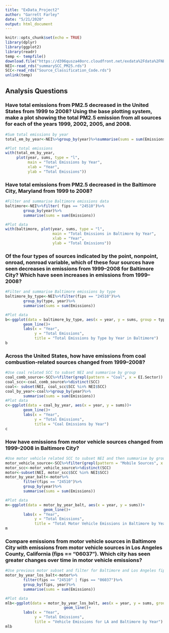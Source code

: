 ```yaml
---
title: "ExData_Project2"
author: "Garrett Farley"
date: "5/21/2020"
output: html_document
---
```


```r
knitr::opts_chunk$set(echo = TRUE)
library(dplyr)
library(ggplot2)
library(readr)
temp <- tempfile()
download.file("https://d396qusza40orc.cloudfront.net/exdata%2Fdata%2FNEI_data.zip",temp)
NEI<-read_rds("summarySCC_PM25.rds")
SCC<-read_rds("Source_Classification_Code.rds")
unlink(temp)
```

## Analysis Questions

### Have total emissions from PM2.5 decreased in the United States from 1999 to 2008? Using the base plotting system, make a plot showing the total PM2.5 emission from all sources for each of the years 1999, 2002, 2005, and 2008.

```r
#Sum total emissions by year
total_em_by_year<-NEI%>%group_by(year)%>%summarise(sums = sum(Emissions))

#Plot total emissions
with(total_em_by_year, 
     plot(year, sums, type = "l", 
          main = "Total Emissions by Year", 
          xlab = "Year", 
          ylab = "Total Emissions"))
```

### Have total emissions from PM2.5 decreased in the Baltimore City, Maryland from 1999 to 2008?

```r
#Filter and summarise Baltimore emissions data
baltimore<-NEI%>%filter( fips == "24510")%>%
        group_by(year)%>%
        summarise(sums = sum(Emissions))

#Plot data
with(baltimore, plot(year, sums, type = "l", 
                     main = "Total Emissions in Baltimore by Year",
                     xlab = "Year", 
                     ylab = "Total Emissions"))
```

### Of the four types of sources indicated by the point, nonpoint, onroad, nonroad variable, which of these four sources have seen decreases in emissions from 1999–2008 for Baltimore City? Which have seen increases in emissions from 1999–2008?

```r
#Filter and summarise Baltimore emissions by type
baltimore_by_type<-NEI%>%filter(fips == "24510")%>%
        group_by(type, year)%>%
        summarise(sums = sum(Emissions))

#Plot data
b<-ggplot(data = baltimore_by_type, aes(x = year, y = sums, group = type, color = type))+
        geom_line()+
        labs(x = "Year",
             y = "Total Emissions",
             title = "Total Emissions by Type by Year in Baltimore")
b
```

### Across the United States, how have emissions from coal combustion-related sources changed from 1999–2008?

```r
#Use coal related SCC to subset NEI and summarise by group
coal_comb_source<-SCC%>%filter(grepl(pattern = "Coal", x = EI.Sector))
coal_scc<-coal_comb_source%>%distinct(SCC)
coal<- subset(NEI, coal_scc$SCC %in% NEI$SCC)
coal_by_year<-coal%>%group_by(year)%>%
        summarise(sums = sum(Emissions))
#Plot data
c<-ggplot(data = coal_by_year, aes(x = year, y = sums))+
        geom_line()+
        labs(x = "Year", 
             y = "Total Emissions",
             title = "Coal Emissions by Year")
c

```

### How have emissions from motor vehicle sources changed from 1999–2008 in Baltimore City?

```r
#Use motor vehicle related SCC to subset NEI and then summarise by group
motor_vehicle_source<-SCC%>%filter(grepl(pattern = "Mobile Sources", x = SCC.Level.One))
motor_scc<-motor_vehicle_source%>%distinct(SCC)
motor<-subset(NEI, motor_scc$SCC %in% NEI$SCC)
motor_by_year_balt<-motor%>%
        filter(fips == "24510")%>%
        group_by(year)%>%
        summarise(sums = sum(Emissions))

#Plot data
m<-ggplot(data = motor_by_year_balt, aes(x = year, y = sums))+
                 geom_line()+
        labs(x = "Year", 
             y = "Total Emissions", 
             title = "Total Motor Vehicle Emissions in Baltimore by Year")
m
```

### Compare emissions from motor vehicle sources in Baltimore City with emissions from motor vehicle sources in Los Angeles County, California (fips == "06037"). Which city has seen greater changes over time in motor vehicle emissions?


```r
#Use previous motor subset and filter for Baltimore and Los Angeles fips
motor_by_year_los_balt<-motor%>%
        filter(fips == "24510" | fips == "06037")%>%
        group_by(fips, year)%>%
        summarise(sums = sum(Emissions))

#Plot data
mlb<-ggplot(data = motor_by_year_los_balt, aes(x = year, y = sums, group = fips, color = fips))+
                          geom_line()+
        labs(x = "Year", 
             y = "Total Emissions", 
             title = "Vehicle Emissions for LA and Baltimore by Year")
mlb
```
